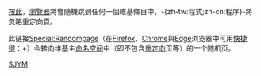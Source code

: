{{hh}}

{{读者手册导航}}
[[Special:Random|按此]]，[[瀏覽器|瀏覽器]]將會隨機跳到任何一個維基條目中，-{zh-tw:程式;zh-cn:程序}-將忽略[[Wikipedia:重定向|重定向頁]]。

此链接[[Special:Randompage|Special:Randompage]]（在[[Firefox|Firefox]]、[[Google_Chrome|Chrome]]與[[Microsoft_Edge|Edge]]浏览器中可用[[快捷键|快捷键]]：{{keypress|Alt-Shift}}+{{keypress|X}}）会转向维基主[[Wikipedia:命名空间|命名空间]]中（即不包含[[重定向|重定向]]页等）的一个随机页。

{{H-f Help}}

[[Category:帮助文档|SJYM]]